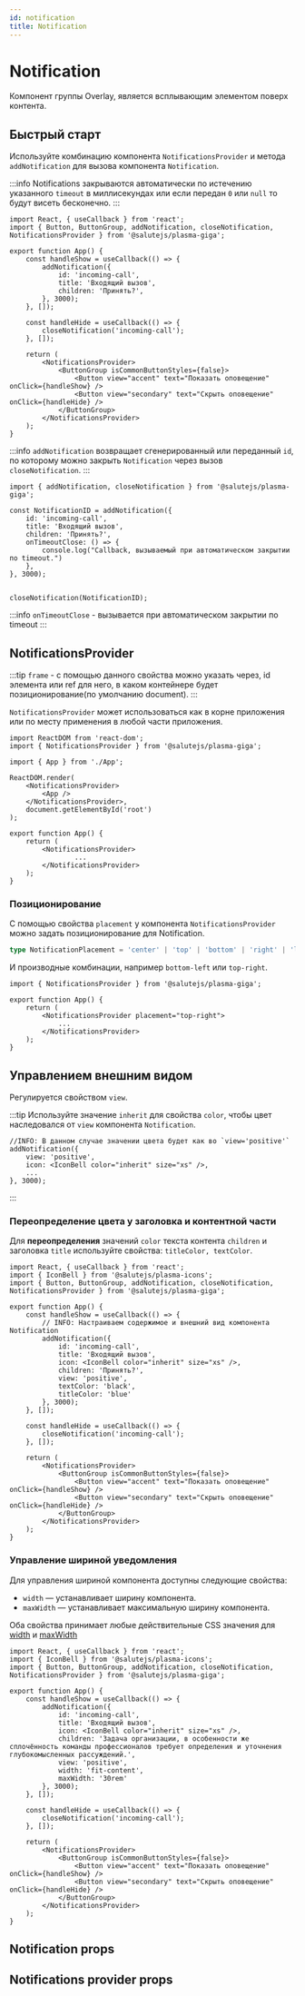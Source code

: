 ```yaml
---
id: notification
title: Notification
---
```



# Notification

Компонент группы Overlay, является всплывающим элементом поверх контента.

## Быстрый старт

Используйте комбинацию компонента `NotificationsProvider` и метода `addNotification` для вызова компонента `Notification`.

:::info
Notifications закрываются автоматически по истечению указанного `timeout` в миллисекундах или если передан `0` или `null` то будут висеть бесконечно.
:::

```tsx live
import React, { useCallback } from 'react';
import { Button, ButtonGroup, addNotification, closeNotification, NotificationsProvider } from '@salutejs/plasma-giga';

export function App() {
    const handleShow = useCallback(() => {
        addNotification({
            id: 'incoming-call',
            title: 'Входящий вызов',
            children: 'Принять?',
        }, 3000);
    }, []);

    const handleHide = useCallback(() => {
        closeNotification('incoming-call');
    }, []);

    return (
        <NotificationsProvider>
            <ButtonGroup isCommonButtonStyles={false}>
                <Button view="accent" text="Показать оповещение" onClick={handleShow} />
                <Button view="secondary" text="Скрыть оповещение" onClick={handleHide} />
            </ButtonGroup>
        </NotificationsProvider>
    );
}
```

:::info
`addNotification` возвращает сгенерированный или переданный `id`, по которому можно закрыть `Notification` через вызов `closeNotification`.
:::

```tsx
import { addNotification, closeNotification } from '@salutejs/plasma-giga';

const NotificationID = addNotification({
    id: 'incoming-call',
    title: 'Входящий вызов',
    children: 'Принять?',
    onTimeoutClose: () => {
        console.log("Callback, вызываемый при автоматическом закрытии по timeout.")
    },
}, 3000);


closeNotification(NotificationID);
```

:::info
`onTimeoutClose` - вызывается при автоматическом закрытии по timeout
:::


## NotificationsProvider

:::tip
`frame` - с помощью данного свойства можно указать через, id элемента или ref для него, в каком контейнере будет позиционирование(по умолчанию document).
:::

`NotificationsProvider` может использоваться как в корне приложения или по месту применения в любой части приложения.

```tsx title="index.ts"
import ReactDOM from 'react-dom';
import { NotificationsProvider } from '@salutejs/plasma-giga';

import { App } from './App';

ReactDOM.render(
    <NotificationsProvider>
        <App />
    </NotificationsProvider>,
    document.getElementById('root')
);
```

```tsx title="app.tsx"
export function App() {
    return (
        <NotificationsProvider>
                ...
        </NotificationsProvider>
    );
}
```

### Позиционирование

С помощью свойства `placement` у компонента `NotificationsProvider` можно задать позиционирование для Notification.

```ts
type NotificationPlacement = 'center' | 'top' | 'bottom' | 'right' | 'left';
````

И производные комбинации, например `bottom-left` или `top-right`.

```tsx
import { NotificationsProvider } from '@salutejs/plasma-giga';

export function App() {
    return (
        <NotificationsProvider placement="top-right">
            ...
        </NotificationsProvider>
    );
}
```

## Управлением внешним видом

Регулируется свойством `view`.

:::tip
Используйте значение `inherit` для свойства `color`, чтобы цвет наследовался от `view` компонента `Notification`.

```tsx
//INFO: В данном случае значении цвета будет как во `view='positive'`
addNotification({
    view: 'positive',
    icon: <IconBell color="inherit" size="xs" />,
    ...
}, 3000);
```
:::

###  Переопределение цвета у заголовка и контентной части

Для **переопределения** значений `color` текста контента `children` и заголовка `title` используйте свойства: `titleColor, textColor`.

```tsx live
import React, { useCallback } from 'react';
import { IconBell } from '@salutejs/plasma-icons';
import { Button, ButtonGroup, addNotification, closeNotification, NotificationsProvider } from '@salutejs/plasma-giga';

export function App() {
    const handleShow = useCallback(() => {
        // INFO: Настраиваем содержимое и внешний вид компонента Notification
        addNotification({
            id: 'incoming-call',
            title: 'Входящий вызов',
            icon: <IconBell color="inherit" size="xs" />,
            children: 'Принять?',
            view: 'positive',
            textColor: 'black',
            titleColor: 'blue'
        }, 3000);
    }, []);

    const handleHide = useCallback(() => {
        closeNotification('incoming-call');
    }, []);

    return (
        <NotificationsProvider>
            <ButtonGroup isCommonButtonStyles={false}>
                <Button view="accent" text="Показать оповещение" onClick={handleShow} />
                <Button view="secondary" text="Скрыть оповещение" onClick={handleHide} />
            </ButtonGroup>
        </NotificationsProvider>
    );
}
```

### Управление шириной уведомления

Для управления шириной компонента доступны следующие свойства:

- `width` — устанавливает ширину компонента.
- `maxWidth` — устанавливает максимальную ширину компонента.

Оба свойства принимает любые действительные CSS значения для [width](https://developer.mozilla.org/en-US/docs/Web/CSS/width#syntax) и [maxWidth](https://developer.mozilla.org/en-US/docs/Web/CSS/max-width#syntax)

```tsx live
import React, { useCallback } from 'react';
import { IconBell } from '@salutejs/plasma-icons';
import { Button, ButtonGroup, addNotification, closeNotification, NotificationsProvider } from '@salutejs/plasma-giga';

export function App() {
    const handleShow = useCallback(() => {
        addNotification({
            id: 'incoming-call',
            title: 'Входящий вызов',
            icon: <IconBell color="inherit" size="xs" />,
            children: 'Задача организации, в особенности же сплочённость команды профессионалов требует определения и уточнения глубокомысленных рассуждений.',
            view: 'positive',
            width: 'fit-content',
            maxWidth: '30rem'
        }, 3000);
    }, []);

    const handleHide = useCallback(() => {
        closeNotification('incoming-call');
    }, []);

    return (
        <NotificationsProvider>
            <ButtonGroup isCommonButtonStyles={false}>
                <Button view="accent" text="Показать оповещение" onClick={handleShow} />
                <Button view="secondary" text="Скрыть оповещение" onClick={handleHide} />
            </ButtonGroup>
        </NotificationsProvider>
    );
}
```

## Notification props
<PropsTable name="Notification" />

## Notifications provider props
<PropsTable name="NotificationsProvider" />
